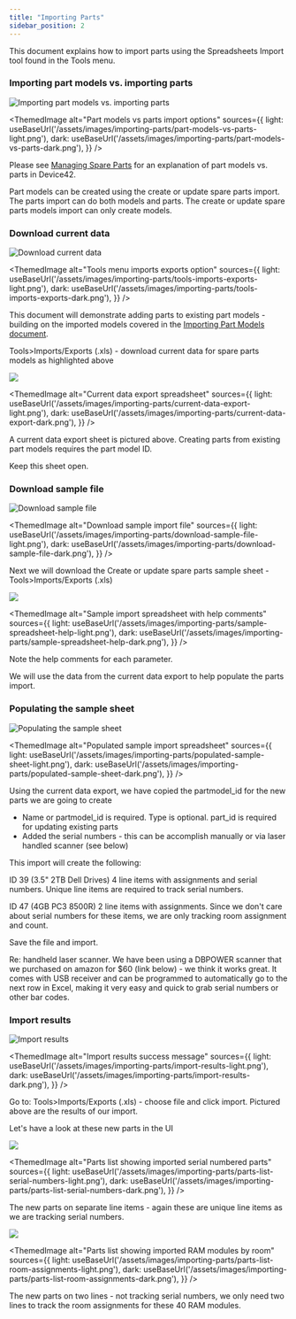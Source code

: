 ```yaml
---
title: "Importing Parts"
sidebar_position: 2
---
```



This document explains how to import parts using the Spreadsheets Import tool found in the Tools menu.

### Importing part models vs. importing parts

![Importing part models vs. importing parts](/assets/images/wpid4760-media_1400162046800.png)

<ThemedImage
  alt="Part models vs parts import options"
  sources={{
    light: useBaseUrl('/assets/images/importing-parts/part-models-vs-parts-light.png'),
    dark: useBaseUrl('/assets/images/importing-parts/part-models-vs-parts-dark.png'),
  }}
/>

Please see [Managing Spare Parts](infrastructure-management/parts-and-parts-slots/part-model-templates.mdx) for an explanation of part models vs. parts in Device42.

Part models can be created using the create or update spare parts import. The parts import can do both models and parts. The create or update spare parts models import can only create models.

### Download current data

![Download current data](/assets/images/wpid4759-media_1400161961340.png)

<ThemedImage
  alt="Tools menu imports exports option"
  sources={{
    light: useBaseUrl('/assets/images/importing-parts/tools-imports-exports-light.png'),
    dark: useBaseUrl('/assets/images/importing-parts/tools-imports-exports-dark.png'),
  }}
/>

This document will demonstrate adding parts to existing part models - building on the imported models covered in the [Importing Part Models document](infrastructure-management/parts-and-parts-slots/importing-part-models.mdx).

Tools>Imports/Exports (.xls) - download current data for spare parts models as highlighted above

![](/assets/images/wpid4761-media_1400162386036.png)

<ThemedImage
  alt="Current data export spreadsheet"
  sources={{
    light: useBaseUrl('/assets/images/importing-parts/current-data-export-light.png'),
    dark: useBaseUrl('/assets/images/importing-parts/current-data-export-dark.png'),
  }}
/>

A current data export sheet is pictured above. Creating parts from existing part models requires the part model ID.

Keep this sheet open.

### Download sample file

![Download sample file](/assets/images/wpid4762-media_1400162600078.png)

<ThemedImage
  alt="Download sample import file"
  sources={{
    light: useBaseUrl('/assets/images/importing-parts/download-sample-file-light.png'),
    dark: useBaseUrl('/assets/images/importing-parts/download-sample-file-dark.png'),
  }}
/>

Next we will download the Create or update spare parts sample sheet - Tools>Imports/Exports (.xls)

![](/assets/images/wpid4763-media_1400162885408.png)

<ThemedImage
  alt="Sample import spreadsheet with help comments"
  sources={{
    light: useBaseUrl('/assets/images/importing-parts/sample-spreadsheet-help-light.png'),
    dark: useBaseUrl('/assets/images/importing-parts/sample-spreadsheet-help-dark.png'),
  }}
/>

Note the help comments for each parameter.

We will use the data from the current data export to help populate the parts import.

### Populating the sample sheet

![Populating the sample sheet](/assets/images/wpid4764-media_1400165367963.png)

<ThemedImage
  alt="Populated sample import spreadsheet"
  sources={{
    light: useBaseUrl('/assets/images/importing-parts/populated-sample-sheet-light.png'),
    dark: useBaseUrl('/assets/images/importing-parts/populated-sample-sheet-dark.png'),
  }}
/>

Using the current data export, we have copied the partmodel\_id for the new parts we are going to create

- Name or partmodel\_id is required. Type is optional. part\_id is required for updating existing parts
- Added the serial numbers - this can be accomplish manually or via laser handled scanner (see below)

This import will create the following:

ID 39 (3.5" 2TB Dell Drives) 4 line items with assignments and serial numbers. Unique line items are required to track serial numbers.

ID 47 (4GB PC3 8500R) 2 line items with assignments. Since we don't care about serial numbers for these items, we are only tracking room assignment and count.

Save the file and import.

Re: handheld laser scanner. We have been using a DBPOWER scanner that we purchased on amazon for $60 (link below) - we think it works great. It comes with USB receiver and can be programmed to automatically go to the next row in Excel, making it very easy and quick to grab serial numbers or other bar codes.

### Import results

![Import results](/assets/images/wpid4765-media_1400166697787.png)

<ThemedImage
  alt="Import results success message"
  sources={{
    light: useBaseUrl('/assets/images/importing-parts/import-results-light.png'),
    dark: useBaseUrl('/assets/images/importing-parts/import-results-dark.png'),
  }}
/>

Go to: Tools>Imports/Exports (.xls) - choose file and click import. Pictured above are the results of our import.

Let's have a look at these new parts in the UI

![](/assets/images/wpid4766-media_1400167063591.png)

<ThemedImage
  alt="Parts list showing imported serial numbered parts"
  sources={{
    light: useBaseUrl('/assets/images/importing-parts/parts-list-serial-numbers-light.png'),
    dark: useBaseUrl('/assets/images/importing-parts/parts-list-serial-numbers-dark.png'),
  }}
/>

The new parts on separate line items - again these are unique line items as we are tracking serial numbers.

![](/assets/images/wpid4767-media_1400167321688.png)

<ThemedImage
  alt="Parts list showing imported RAM modules by room"
  sources={{
    light: useBaseUrl('/assets/images/importing-parts/parts-list-room-assignments-light.png'),
    dark: useBaseUrl('/assets/images/importing-parts/parts-list-room-assignments-dark.png'),
  }}
/>

The new parts on two lines - not tracking serial numbers, we only need two lines to track the room assignments for these 40 RAM modules.
